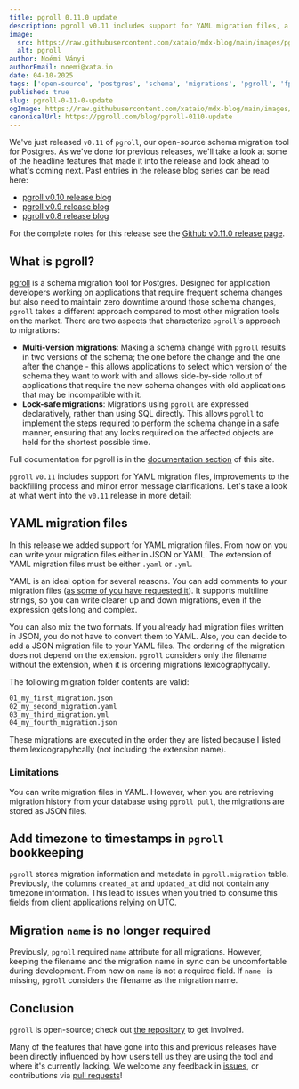 ```yaml
---
title: pgroll 0.11.0 update
description: pgroll v0.11 includes support for YAML migration files, a fix for the bookkeeping of pgroll, and smaller usability improvements.
image:
  src: https://raw.githubusercontent.com/xataio/mdx-blog/main/images/pgroll-update-0-6-0@2x.jpg
  alt: pgroll
author: Noémi Ványi
authorEmail: noemi@xata.io
date: 04-10-2025
tags: ['open-source', 'postgres', 'schema', 'migrations', 'pgroll', 'fpSchemaMigrations', 'oss', 'yaml']
published: true
slug: pgroll-0-11-0-update
ogImage: https://raw.githubusercontent.com/xataio/mdx-blog/main/images/pgroll-update-0-6-0@2x.jpg
canonicalUrl: https://pgroll.com/blog/pgroll-0110-update
---
```


We've just released `v0.11` of `pgroll`, our open-source schema migration tool for Postgres. As we've done for previous releases, we'll take a look at some of the headline features that made it into the release and look ahead to what's coming next. Past entries in the release blog series can be read here:

- [pgroll v0.10 release blog](https://pgroll.com/blog/pgroll-10-update)
- [pgroll v0.9 release blog](https://pgroll.com/blog/pgroll-09-update)
- [pgroll v0.8 release blog](https://pgroll.com/blog/pgroll-080-update)

For the complete notes for this release see the [Github v0.11.0 release page](https://github.com/xataio/pgroll/releases/tag/v0.11.0).

## What is pgroll?

[pgroll](https://pgroll.com/) is a schema migration tool for Postgres. Designed for application developers working on applications that require frequent schema changes but also need to maintain zero downtime around those schema changes, `pgroll` takes a different approach compared to most other migration tools on the market. There are two aspects that characterize `pgroll`'s approach to migrations:

- **Multi-version migrations**: Making a schema change with `pgroll` results in two versions of the schema; the one before the change and the one after the change - this allows applications to select which version of the schema they want to work with and allows side-by-side rollout of applications that require the new schema changes with old applications that may be incompatible with it.
- **Lock-safe migrations**: Migrations using `pgroll` are expressed declaratively, rather than using SQL directly. This allows `pgroll` to implement the steps required to perform the schema change in a safe manner, ensuring that any locks required on the affected objects are held for the shortest possible time.

Full documentation for pgroll is in the [documentation section](https://pgroll.com/docs/latest/getting-started) of this site.

`pgroll` `v0.11` includes support for YAML migration files, improvements to the backfilling process and minor error message clarifications. Let's take a look at what went into the `v0.11` release in more detail:

## YAML migration files

In this release we added support for YAML migration files. From now on you can write your migration files either in JSON or YAML. The extension of YAML migration files must be either `.yaml` or `.yml`.

YAML is an ideal option for several reasons. You can add comments to your migration files ([as some of you have requested it](https://github.com/xataio/pgroll/issues/281)). It supports multiline strings, so you can write clearer up and down migrations, even if the expression gets long and complex.

You can also mix the two formats. If you already had migration files written in JSON, you do not have to convert them to YAML. Also, you can decide to add a JSON migration file to your YAML files. The ordering of the migration does not depend on the extension. `pgroll` considers only the filename without the extension, when it is ordering migrations lexicographycally.

The following migration folder contents are valid:

```sh
01_my_first_migration.json
02_my_second_migration.yaml
03_my_third_migration.yml
04_my_fourth_migration.json
```

These migrations are executed in the order they are listed because I listed them lexicograpyhcally (not including the extension name).

### Limitations

You can write migration files in YAML. However, when you are retrieving migration history from your database using `pgroll pull`, the migrations are stored as JSON files.

## Add timezone to timestamps in `pgroll` bookkeeping

`pgroll` stores migration information and metadata in `pgroll.migration` table. Previously, the columns `created_at` and `updated_at` did not contain any timezone information. This lead to issues when you tried to consume this fields from client applications relying on UTC.

## Migration `name` is no longer required

Previously, `pgroll` required `name` attribute for all migrations. However, keeping the filename and the migration name in sync can be uncomfortable during development. From now on `name` is not a required field. If `name ` is missing, `pgroll` considers the filename as the migration name.

## Conclusion

`pgroll` is open-source; check out [the repository](https://github.com/xataio/pgroll) to get involved.

Many of the features that have gone into this and previous releases have been directly influenced by how users tell us they are using the tool and where it's currently lacking. We welcome any feedback in [issues](https://github.com/xataio/pgroll/issues), or contributions via [pull requests](https://github.com/xataio/pgroll/pulls)!
